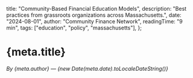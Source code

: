   title: "Community-Based Financial Education Models",
  description: "Best practices from grassroots organizations across Massachusetts.",
  date: "2024-08-01",
  author: "Community Finance Network",
  readingTime: "9 min",
  tags: ["education", "policy", "massachusetts"],
};

# {meta.title}

*By {meta.author} — {new Date(meta.date).toLocaleDateString()}*

